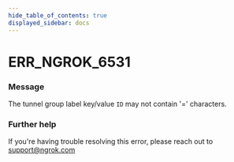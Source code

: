 ```yaml
---
hide_table_of_contents: true
displayed_sidebar: docs
---
```



# ERR_NGROK_6531

### Message

The tunnel group label key/value `ID` may not contain '=' characters.

### Further help

If you're having trouble resolving this error, please reach out to [support@ngrok.com](mailto:support@ngrok.com?subject=Help%20with%20ERR_NGROK_6531)

<ErrorDetails error="err_ngrok_6531" />

